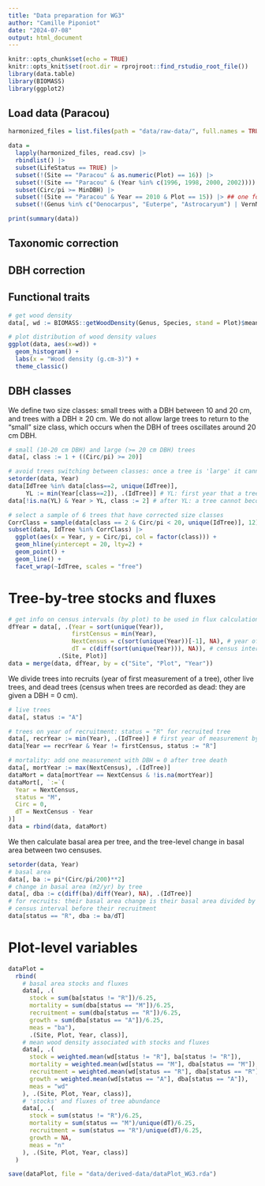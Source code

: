 ```yaml
---
title: "Data preparation for WG3"
author: "Camille Piponiot"
date: "2024-07-08"
output: html_document
---
```


```r
knitr::opts_chunk$set(echo = TRUE)
knitr::opts_knit$set(root.dir = rprojroot::find_rstudio_root_file())
library(data.table)
library(BIOMASS)
library(ggplot2)
```

## Load data (Paracou)

```r
harmonized_files = list.files(path = "data/raw-data/", full.names = TRUE, pattern = "paracou")

data = 
  lapply(harmonized_files, read.csv) |> 
  rbindlist() |>
  subset(LifeStatus == TRUE) |> 
  subset(!(Site == "Paracou" & as.numeric(Plot) == 16)) |>
  subset(!(Site == "Paracou" & (Year %in% c(1996, 1998, 2000, 2002)))) |> # Paracou: remove partial census years
  subset(Circ/pi >= MinDBH) |> 
  subset(!(Site == "Paracou" & Year == 2010 & Plot == 15)) |> ## one fourth of plot 15 wasn't censused in 2010
  subset(!(Genus %in% c("Oenocarpus", "Euterpe", "Astrocaryum") | VernName =="murumuru")) # remove palms

print(summary(data))
```


## Taxonomic correction

## DBH correction

## Functional traits

```r
# get wood density 
data[, wd := BIOMASS::getWoodDensity(Genus, Species, stand = Plot)$meanWD]
```

```r
# plot distribution of wood density values
ggplot(data, aes(x=wd)) + 
  geom_histogram() +
  labs(x = "Wood density (g.cm-3)") +
  theme_classic()
```

## DBH classes

We define two size classes: small trees with a DBH between 10 and 20 cm, and trees with a DBH $\geq$ 20 cm. 
We do not allow large trees to return to the "small" size class, which occurs when the DBH of trees oscillates around 20 cm DBH.  

```r
# small (10-20 cm DBH) and large (>= 20 cm DBH) trees
data[, class := 1 + ((Circ/pi) >= 20)]

# avoid trees switching between classes: once a tree is 'large' it cannot go back to 'small'
setorder(data, Year)
data[IdTree %in% data[class==2, unique(IdTree)], 
     YL := min(Year[class==2]), .(IdTree)] # YL: first year that a tree becomes large (defined by tree)
data[!is.na(YL) & Year > YL, class := 2] # after YL: a tree cannot become small again
```


```r
# select a sample of 6 trees that have corrected size classes
CorrClass = sample(data[class == 2 & Circ/pi < 20, unique(IdTree)], 12)
subset(data, IdTree %in% CorrClass) |> 
  ggplot(aes(x = Year, y = Circ/pi, col = factor(class))) +
  geom_hline(yintercept = 20, lty=2) +
  geom_point() + 
  geom_line() + 
  facet_wrap(~IdTree, scales = "free") 
```

# Tree-by-tree stocks and fluxes

```r
# get info on census intervals (by plot) to be used in flux calculation
dfYear = data[, .(Year = sort(unique(Year)),
                  firstCensus = min(Year),
                  NextCensus = c(sort(unique(Year))[-1], NA), # year of next census
                  dT = c(diff(sort(unique(Year))), NA)), # census interval between this census and the next
              .(Site, Plot)]
data = merge(data, dfYear, by = c("Site", "Plot", "Year"))
```

We divide trees into recruits (year of first measurement of a tree), other live trees, and dead trees (census when trees are recorded as dead: they are given a DBH = 0 cm). 

```r
# live trees
data[, status := "A"]

# trees on year of recruitment: status = "R" for recruited tree
data[, recrYear := min(Year), .(IdTree)] # first year of measurement by tree
data[Year == recrYear & Year != firstCensus, status := "R"]

# mortality: add one measurement with DBH = 0 after tree death
data[, mortYear := max(NextCensus), .(IdTree)]
dataMort = data[mortYear == NextCensus & !is.na(mortYear)]
dataMort[, `:=`(
  Year = NextCensus,
  status = "M",
  Circ = 0,
  dT = NextCensus - Year
)]
data = rbind(data, dataMort)
```

We then calculate basal area per tree, and the tree-level change in basal area between two censuses. 

```r
setorder(data, Year)
# basal area 
data[, ba := pi*(Circ/pi/200)**2]
# change in basal area (m2/yr) by tree
data[, dba := c(diff(ba)/diff(Year), NA), .(IdTree)]
# for recruits: their basal area change is their basal area divided by the
# census interval before their recruitment
data[status == "R", dba := ba/dT]
```

# Plot-level variables

```r
dataPlot = 
  rbind(
    # basal area stocks and fluxes
    data[, .(
      stock = sum(ba[status != "R"])/6.25, 
      mortality = sum(dba[status == "M"])/6.25, 
      recruitment = sum(dba[status == "R"])/6.25, 
      growth = sum(dba[status == "A"])/6.25, 
      meas = "ba"), 
      .(Site, Plot, Year, class)],
    # mean wood density associated with stocks and fluxes
    data[, .(
      stock = weighted.mean(wd[status != "R"], ba[status != "R"]), 
      mortality = weighted.mean(wd[status == "M"], dba[status == "M"]), 
      recruitment = weighted.mean(wd[status == "R"], dba[status == "R"]), 
      growth = weighted.mean(wd[status == "A"], dba[status == "A"]), 
      meas = "wd"
    ), .(Site, Plot, Year, class)],
    # 'stocks' and fluxes of tree abundance
    data[, .(
      stock = sum(status != "R")/6.25, 
      mortality = sum(status == "M")/unique(dT)/6.25, 
      recruitment = sum(status == "R")/unique(dT)/6.25, 
      growth = NA, 
      meas = "n"
    ), .(Site, Plot, Year, class)]
  )
```

```r
save(dataPlot, file = "data/derived-data/dataPlot_WG3.rda")
```
